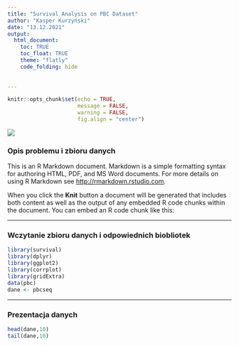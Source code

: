 ```yaml
---
title: "Survival Analysis on PBC Dataset"
author: "Kasper Kurzyński"
date: "13.12.2021"
output: 
  html_document:
    toc: TRUE
    toc_float: TRUE
    theme: "flatly"
    code_folding: hide
     
  
---
```


```r
knitr::opts_chunk$set(echo = TRUE,
                      message = FALSE,
                      warning = FALSE,
                      fig.align = "center")
```

![](wellness.jpg)

### Opis problemu i zbioru danych

This is an R Markdown document. Markdown is a simple formatting syntax for authoring HTML, PDF, and MS Word documents. For more details on using R Markdown see <http://rmarkdown.rstudio.com>.

When you click the **Knit** button a document will be generated that includes both content as well as the output of any embedded R code chunks within the document. You can embed an R code chunk like this:

___

### Wczytanie zbioru danych i odpowiednich biobliotek
```r
library(survival)
library(dplyr)
library(ggplot2)
library(corrplot)
library(gridExtra)
data(pbc)
dane <- pbcseq
```

___

### Prezentacja danych
```r
head(dane,10)
tail(dane,10)

```


